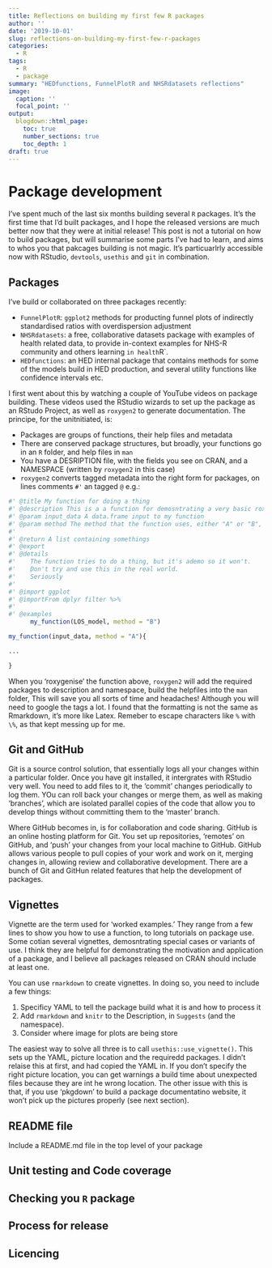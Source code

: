 ```yaml
---
title: Reflections on building my first few R packages
author: ''
date: '2019-10-01'
slug: reflections-on-building-my-first-few-r-packages
categories:
  - R
tags:
  - R
  - package
summary: "HEDfunctions, FunnelPlotR and NHSRdatasets reflections"
image:
  caption: ''
  focal_point: ''
output:
  blogdown::html_page:
    toc: true
    number_sections: true
    toc_depth: 1
draft: true
---
```


# Package development

I've spent much of the last six months building several `R` packages.  It's the first time that I'd built packages, and I hope the released versions are much better now that they were at initial release!  This post is not a tutorial on how to build packages, but will summarise some parts I've had to learn, and aims to whos you that pakcages building is not magic.  It's particuarlrly accessible now with RStudio, `devtools`, `usethis` and `git` in combination.

## Packages

I've build or collaborated on three packages recently:

+ `FunnelPlotR`: `ggplot2` methods for producting funnel plots of indirectly standardised ratios with overdispersion adjustment
+ `NHSRdatasets`: a free, collaborative datasets package with examples of health related data, to provide in-context examples for NHS-R community and others learning `in health`R`.
+ `HEDfunctions`: an HED internal package that contains methods for some of the models build in HED production, and several utility functions like confidence intervals etc.

I first went about this by watching a couple of YouTube videos on package building.  These videos used the RStudio wizards to set up the package as an RStudo Project, as well as `roxygen2` to generate documentation. The principe, for the unitnitiated, is:

+ Packages are groups of functions, their help files and metadata
+ There are conserved package structures, but broadly, your functions go in an `R` folder, and help files in `man`
+ You have a DESRIPTION file, with the fields you see on CRAN, and a NAMESPACE (written by `roxygen2` in this case)
+ `roxygen2` converts tagged metadata into the right form for packages, on lines comments `#'` an tagged `@` e.g.:

```r
#' @title My function for doing a thing
#' @description This is a a function for demosntrating a very basic roxygen skeleton.
#' @param input_data A data.frame input to my function
#' @param method The method that the function uses, either "A" or "B", default is: "A"
#' 
#' @return A list containing somethings
#' @export
#' @details
#'    The function tries to do a thing, but it's ademo so it won't.
#'    Don't try and use this in the real world.
#'    Seriously  
#'
#' @import ggplot
#' @importFrom dplyr filter %>% 
#'
#' @examples
      my_function(LOS_model, method = "B")

my_function(input_data, method = "A"){

...

}

```

When you 'roxygenise' the function above, `roxygen2` will add the required packages to description and namespace, build the helpfiles into the `man` folder,  This will save you all sorts of time and headaches!  Although you will need to google the tags a lot.  I found that the formatting is not the same as Rmarkdown, it's more like Latex.  Remeber to escape characters like `%` with `\%`, as that kept messing up for me.

## Git and GitHub

Git is a source control solution, that essentially logs all your changes within a particular folder.  Once you have git installed, it intergrates with RStudio very well.  You need to add files to it, the 'commit' changes periodically to log them.  YOu can roll back your changes or merge them, as well as making 'branches', which are isolated parallel copies of the code that allow you to develop things without committing them to the 'master' branch.

Where GitHub becomes in, is for collaboration and code sharing.  GitHub is an online hosting platform for Git.  You set up repositories, 'remotes' on GitHub, and 'push' your changes from your local machine to GitHub.  GitHub allows various people to pull copies of your work and work on it, merging changes in, allowing review and collaborative development.  There are a bunch of Git and GitHun related features that help the development of packages.

## Vignettes

Vignette are the term used for 'worked examples.' They range from a few lines to show you how to use a function, to long tutorials on package use.  Some cotian several vignettes, demosntrating special cases or variants of use. I think they are helpful for demonstrating the motivation and application of a package, and I believe all packages released on CRAN should include at least one.

You can use `rmarkdown` to create vignettes.  In doing so, you need to include a few things:

1. Specificy YAML to tell the package build what it is and how to process it
1. Add `rmarkdown` and `knitr` to the Description, in `Suggests` (and the namespace).
1. Consider where image for plots are being store

The easiest way to solve all three is to call `usethis::use_vignette()`.  This sets up the YAML, picture location and the requiredd packages.  I didn't relaise this at first, and had copied the YAML in.  If you don't specify the right picture location, you can get warnings a build time about unexpected files because they are int he wrong location.  The other issue with this is that, if you use 'pkgdown' to build a package documentatino website, it won't pick up the pictures properly (see next section).

## README file

Include a README.md file in the top level of your package

## Unit testing and Code coverage

## Checking you `R` package

## Process for release

## Licencing